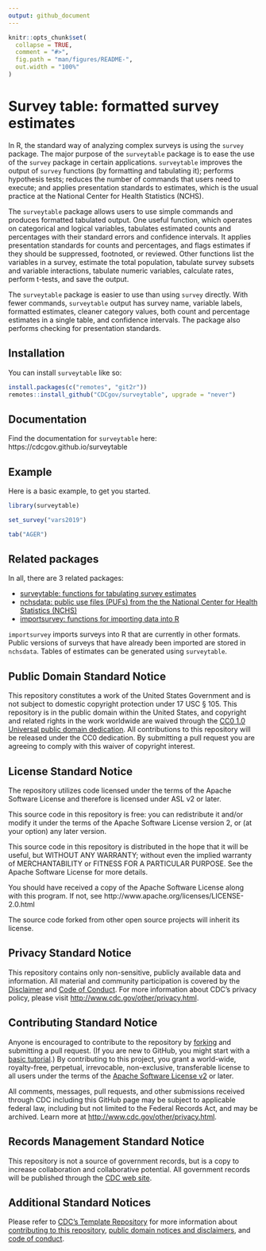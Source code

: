 ```yaml
---
output: github_document
---
```


<!-- README.md is generated from README.Rmd. Please edit that file -->

```r
knitr::opts_chunk$set(
  collapse = TRUE,
  comment = "#>",
  fig.path = "man/figures/README-",
  out.width = "100%"
)
```

# Survey table: formatted survey estimates

<!-- badges: start -->
<!-- badges: end -->

In R, the standard way of analyzing complex surveys is using the `survey` package. The major purpose of the `surveytable` package is to ease the use of the `survey` package in certain applications. `surveytable` improves the output of `survey` functions (by formatting and tabulating it); performs hypothesis tests; reduces the number of commands that users need to execute; and applies presentation standards to estimates, which is the usual practice at the National Center for Health Statistics (NCHS). 

The `surveytable` package allows users to use simple commands and produces formatted tabulated output. One useful function, which operates on categorical and logical variables, tabulates estimated counts and percentages with their standard errors and confidence intervals. It applies presentation standards for counts and percentages, and flags estimates if they should be suppressed, footnoted, or reviewed. Other functions list the variables in a survey, estimate the total population, tabulate survey subsets and variable interactions, tabulate numeric variables, calculate rates, perform t-tests, and save the output. 

The `surveytable` package is easier to use than using `survey` directly. With fewer commands, `surveytable` output has survey name, variable labels, formatted estimates, cleaner category values, both count and percentage estimates in a single table, and confidence intervals. The package also performs checking for presentation standards. 

## Installation

You can install `surveytable` like so:

``` r
install.packages(c("remotes", "git2r"))
remotes::install_github("CDCgov/surveytable", upgrade = "never")
```

## Documentation

Find the documentation for `surveytable` here: https://cdcgov.github.io/surveytable


## Example

Here is a basic example, to get you started. 

```r
library(surveytable)
```

```r
set_survey("vars2019")
```

```r
tab("AGER")
```

## Related packages

In all, there are 3 related packages:

* [surveytable: functions for tabulating survey estimates](https://cdcgov.github.io/surveytable/)
* [nchsdata: public use files (PUFs) from the the National Center for Health Statistics (NCHS)](https://cdcgov.github.io/nchsdata/)
* [importsurvey: functions for importing data into R](https://cdcgov.github.io/importsurvey/)

`importsurvey` imports surveys into R that are currently in other formats. Public versions of surveys that have already been imported are stored in `nchsdata`. Tables of estimates can be generated using `surveytable`. 

<!-- CDC standard text -->
## Public Domain Standard Notice
This repository constitutes a work of the United States Government and is not
subject to domestic copyright protection under 17 USC § 105. This repository is in
the public domain within the United States, and copyright and related rights in
the work worldwide are waived through the [CC0 1.0 Universal public domain dedication](https://creativecommons.org/publicdomain/zero/1.0/).
All contributions to this repository will be released under the CC0 dedication. By
submitting a pull request you are agreeing to comply with this waiver of
copyright interest.

## License Standard Notice
The repository utilizes code licensed under the terms of the Apache Software
License and therefore is licensed under ASL v2 or later.

This source code in this repository is free: you can redistribute it and/or modify it under
the terms of the Apache Software License version 2, or (at your option) any
later version.

This source code in this repository is distributed in the hope that it will be useful, but WITHOUT ANY
WARRANTY; without even the implied warranty of MERCHANTABILITY or FITNESS FOR A
PARTICULAR PURPOSE. See the Apache Software License for more details.

You should have received a copy of the Apache Software License along with this
program. If not, see http://www.apache.org/licenses/LICENSE-2.0.html

The source code forked from other open source projects will inherit its license.

## Privacy Standard Notice
This repository contains only non-sensitive, publicly available data and
information. All material and community participation is covered by the
[Disclaimer](https://github.com/CDCgov/template/blob/master/DISCLAIMER.md)
and [Code of Conduct](https://github.com/CDCgov/template/blob/master/code-of-conduct.md).
For more information about CDC's privacy policy, please visit [http://www.cdc.gov/other/privacy.html](https://www.cdc.gov/other/privacy.html).

## Contributing Standard Notice
Anyone is encouraged to contribute to the repository by [forking](https://help.github.com/articles/fork-a-repo)
and submitting a pull request. (If you are new to GitHub, you might start with a
[basic tutorial](https://help.github.com/articles/set-up-git).) By contributing
to this project, you grant a world-wide, royalty-free, perpetual, irrevocable,
non-exclusive, transferable license to all users under the terms of the
[Apache Software License v2](http://www.apache.org/licenses/LICENSE-2.0.html) or
later.

All comments, messages, pull requests, and other submissions received through
CDC including this GitHub page may be subject to applicable federal law, including but not limited to the Federal Records Act, and may be archived. Learn more at [http://www.cdc.gov/other/privacy.html](http://www.cdc.gov/other/privacy.html).

## Records Management Standard Notice
This repository is not a source of government records, but is a copy to increase
collaboration and collaborative potential. All government records will be
published through the [CDC web site](http://www.cdc.gov).

## Additional Standard Notices
Please refer to [CDC's Template Repository](https://github.com/CDCgov/template)
for more information about [contributing to this repository](https://github.com/CDCgov/template/blob/master/CONTRIBUTING.md),
[public domain notices and disclaimers](https://github.com/CDCgov/template/blob/master/DISCLAIMER.md),
and [code of conduct](https://github.com/CDCgov/template/blob/master/code-of-conduct.md).
